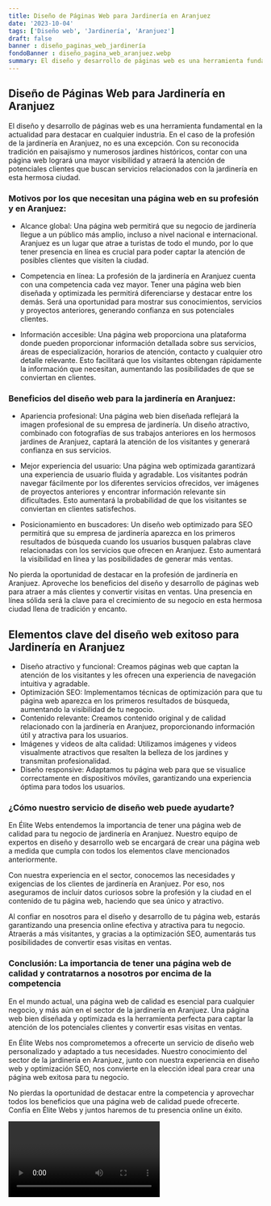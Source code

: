 ```yaml
---
title: Diseño de Páginas Web para Jardinería en Aranjuez
date: '2023-10-04'
tags: ['Diseño web', 'Jardinería', 'Aranjuez']
draft: false
banner : diseño_paginas_web_jardinería
fondoBanner : diseño_pagina_web_aranjuez.webp
summary: El diseño y desarrollo de páginas web es una herramienta fundamental en la actualidad para destacar en cualquier industria. En el caso de la profesión de la jardinería en Aranjuez, no es una excepción. Con su reconocida tradición en paisajismo y numerosos jardines históricos, contar con una página web logrará una mayor visibilidad y atraerá la atención de potenciales clientes que buscan servicios relacionados con la jardinería en esta hermosa ciudad.
---
```


## Diseño de Páginas Web para Jardinería en Aranjuez

El diseño y desarrollo de páginas web es una herramienta fundamental en la actualidad para destacar en cualquier industria. En el caso de la profesión de la jardinería en Aranjuez, no es una excepción. Con su reconocida tradición en paisajismo y numerosos jardines históricos, contar con una página web logrará una mayor visibilidad y atraerá la atención de potenciales clientes que buscan servicios relacionados con la jardinería en esta hermosa ciudad.

### Motivos por los que necesitan una página web en su profesión y en Aranjuez:

- Alcance global: Una página web permitirá que su negocio de jardinería llegue a un público más amplio, incluso a nivel nacional e internacional. Aranjuez es un lugar que atrae a turistas de todo el mundo, por lo que tener presencia en línea es crucial para poder captar la atención de posibles clientes que visiten la ciudad.

- Competencia en línea: La profesión de la jardinería en Aranjuez cuenta con una competencia cada vez mayor. Tener una página web bien diseñada y optimizada les permitirá diferenciarse y destacar entre los demás. Será una oportunidad para mostrar sus conocimientos, servicios y proyectos anteriores, generando confianza en sus potenciales clientes.

- Información accesible: Una página web proporciona una plataforma donde pueden proporcionar información detallada sobre sus servicios, áreas de especialización, horarios de atención, contacto y cualquier otro detalle relevante. Esto facilitará que los visitantes obtengan rápidamente la información que necesitan, aumentando las posibilidades de que se conviertan en clientes.

### Beneficios del diseño web para la jardinería en Aranjuez:

- Apariencia profesional: Una página web bien diseñada reflejará la imagen profesional de su empresa de jardinería. Un diseño atractivo, combinado con fotografías de sus trabajos anteriores en los hermosos jardines de Aranjuez, captará la atención de los visitantes y generará confianza en sus servicios.

- Mejor experiencia del usuario: Una página web optimizada garantizará una experiencia de usuario fluida y agradable. Los visitantes podrán navegar fácilmente por los diferentes servicios ofrecidos, ver imágenes de proyectos anteriores y encontrar información relevante sin dificultades. Esto aumentará la probabilidad de que los visitantes se conviertan en clientes satisfechos.

- Posicionamiento en buscadores: Un diseño web optimizado para SEO permitirá que su empresa de jardinería aparezca en los primeros resultados de búsqueda cuando los usuarios busquen palabras clave relacionadas con los servicios que ofrecen en Aranjuez. Esto aumentará la visibilidad en línea y las posibilidades de generar más ventas.

No pierda la oportunidad de destacar en la profesión de jardinería en Aranjuez. Aproveche los beneficios del diseño y desarrollo de páginas web para atraer a más clientes y convertir visitas en ventas. Una presencia en línea sólida será la clave para el crecimiento de su negocio en esta hermosa ciudad llena de tradición y encanto.

<GifSeo />

<Cta />

## Elementos clave del diseño web exitoso para Jardinería en Aranjuez

- Diseño atractivo y funcional: Creamos páginas web que captan la atención de los visitantes y les ofrecen una experiencia de navegación intuitiva y agradable.
- Optimización SEO: Implementamos técnicas de optimización para que tu página web aparezca en los primeros resultados de búsqueda, aumentando la visibilidad de tu negocio.
- Contenido relevante: Creamos contenido original y de calidad relacionado con la jardinería en Aranjuez, proporcionando información útil y atractiva para los usuarios.
- Imágenes y videos de alta calidad: Utilizamos imágenes y videos visualmente atractivos que resalten la belleza de los jardines y transmitan profesionalidad.
- Diseño responsive: Adaptamos tu página web para que se visualice correctamente en dispositivos móviles, garantizando una experiencia óptima para todos los usuarios.

### ¿Cómo nuestro servicio de diseño web puede ayudarte?

En Élite Webs entendemos la importancia de tener una página web de calidad para tu negocio de jardinería en Aranjuez. Nuestro equipo de expertos en diseño y desarrollo web se encargará de crear una página web a medida que cumpla con todos los elementos clave mencionados anteriormente.

Con nuestra experiencia en el sector, conocemos las necesidades y exigencias de los clientes de jardinería en Aranjuez. Por eso, nos aseguramos de incluir datos curiosos sobre la profesión y la ciudad en el contenido de tu página web, haciendo que sea único y atractivo.

Al confiar en nosotros para el diseño y desarrollo de tu página web, estarás garantizando una presencia online efectiva y atractiva para tu negocio. Atraerás a más visitantes, y gracias a la optimización SEO, aumentarás tus posibilidades de convertir esas visitas en ventas.

### Conclusión: La importancia de tener una página web de calidad y contratarnos a nosotros por encima de la competencia

En el mundo actual, una página web de calidad es esencial para cualquier negocio, y más aún en el sector de la jardinería en Aranjuez. Una página web bien diseñada y optimizada es la herramienta perfecta para captar la atención de los potenciales clientes y convertir esas visitas en ventas.

En Élite Webs nos comprometemos a ofrecerte un servicio de diseño web personalizado y adaptado a tus necesidades. Nuestro conocimiento del sector de la jardinería en Aranjuez, junto con nuestra experiencia en diseño web y optimización SEO, nos convierte en la elección ideal para crear una página web exitosa para tu negocio.

No pierdas la oportunidad de destacar entre la competencia y aprovechar todos los beneficios que una página web de calidad puede ofrecerte. Confía en Élite Webs y juntos haremos de tu presencia online un éxito.

<Video />

<CtaBot job='Jardinería' city='Aranjuez'/>

<Gmaps query='Aranjuez+españa+maps' />